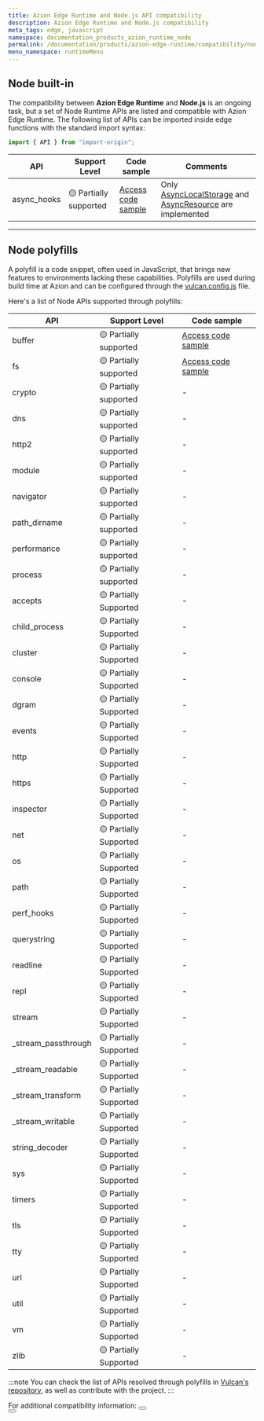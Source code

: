 ```yaml
---
title: Azion Edge Runtime and Node.js API compatibility
description: Azion Edge Runtime and Node.js compatibility
meta_tags: edge, javascript
namespace: documentation_products_azion_runtime_node
permalink: /documentation/products/azion-edge-runtime/compatibility/node/
menu_namespace: runtimeMenu
---
```



## Node built-in

The compatibility between **Azion Edge Runtime** and **Node.js** is an ongoing task, but a set of Node Runtime APIs are listed and compatible with Azion Edge Runtime. The following list of APIs can be imported inside edge functions with the standard import syntax:

```js
import { API } from "import-origin";
```

| API | Support Level | Code sample  | Comments |
|---------|---------------|----------|-------------|
| async_hooks | 🟡 Partially supported | [Access code sample](https://github.com/aziontech/azion-samples/tree/dev/samples/node-async-hooks) | Only [AsyncLocalStorage](https://nodejs.org/api/async_context.html#class-asynclocalstorage) and [AsyncResource](https://nodejs.org/api/async_hooks.html#class-asyncresource) are implemented |

---

## Node polyfills

A polyfill is a code snippet, often used in JavaScript, that brings new features to environments lacking these capabilities. Polyfills are used during build time at Azion and can be configured through the [vulcan.config.js](/en/documentation/devtools/vulcan/config/) file.

Here's a list of Node APIs supported through polyfills:

| API | Support Level | Code sample |
|---------|---------------|-------------|
| buffer | 🟡 Partially supported | [Access code sample](https://github.com/aziontech/azion-samples/tree/dev/samples/polyfills/buffer) |
| fs | 🟡 Partially supported | [Access code sample](https://github.com/aziontech/azion-samples/tree/dev/samples/polyfills/fs) | 
| crypto | 🟡 Partially supported | - | 
| dns | 🟡 Partially supported | - | 
| http2 | 🟡 Partially supported | - | 
| module | 🟡 Partially supported | - | 
| navigator | 🟡 Partially supported | - | 
| path_dirname | 🟡 Partially supported | - | 
| performance | 🟡 Partially supported | - | 
| process | 🟡 Partially supported | - |
| accepts | 🟡 Partially Supported | - |
| child_process | 🟡 Partially Supported | - |
| cluster | 🟡 Partially Supported | - |
| console | 🟡 Partially Supported | - |
| dgram | 🟡 Partially Supported | - |
| events | 🟡 Partially Supported | - |
| http | 🟡 Partially Supported | - |
| https | 🟡 Partially Supported | - |
| inspector | 🟡 Partially Supported | - |
| net | 🟡 Partially Supported | - |
| os | 🟡 Partially Supported | - |
| path | 🟡 Partially Supported | - |
| perf_hooks | 🟡 Partially Supported | - |
| querystring | 🟡 Partially Supported | - |
| readline | 🟡 Partially Supported | - |
| repl | 🟡 Partially Supported | - |
| stream | 🟡 Partially Supported | - |
| _stream_passthrough | 🟡 Partially Supported | - |
| _stream_readable | 🟡 Partially Supported | - |
| _stream_transform | 🟡 Partially Supported | - |
| _stream_writable | 🟡 Partially Supported | - |
| string_decoder | 🟡 Partially Supported | - |
| sys | 🟡 Partially Supported | - |
| timers | 🟡 Partially Supported | - |
| tls | 🟡 Partially Supported | - |
| tty | 🟡 Partially Supported | - |
| url | 🟡 Partially Supported | - |
| util | 🟡 Partially Supported | - |
| vm | 🟡 Partially Supported | - |
| zlib | 🟡 Partially Supported | - |

:::note 
You can check the list of APIs resolved through polyfills in [Vulcan's repository](https://github.com/aziontech/vulcan/blob/main/lib/build/bundlers/polyfills/polyfills-manager.js), as well as contribute with the project.
:::

For additional compatibility information:
<Button href="/en/documentation/products/edge-application/edge-functions/runtime-apis/javascript/" text="go to supported Web APIs" variant="secondary" target="_blank"></Button>
<br />
<Button href="/en/documentation/products/devtools/azion-edge-runtime/frameworks-compatibility/" text="go to supported Web Frameworks" variant="secondary" target="_blank"></Button>
